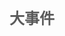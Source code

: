 {{需要扩展}}{{需要校对}}{{需要帮助}}
{{人物信息栏
|名称=
|图片=.jpg
|其他名称=
|所属团体=Project Paryi
|性别=女
|生日=月日
|标签=P家
|youtube=[]
|bilibili=[]
|twitter=[]
|showroom=无
|一句话描述={{Tip|content=待补充}}
|人物描述=待补充<br /><br />
}}


== <font size="5" color="#5a5a5a" center>大事件</font> ==

{{时间轴/开始}}
{{时间轴/节点
|时间=2018年6月3日
|标题=待补充
|内容=待补充
}}
{{时间轴/结束}}
